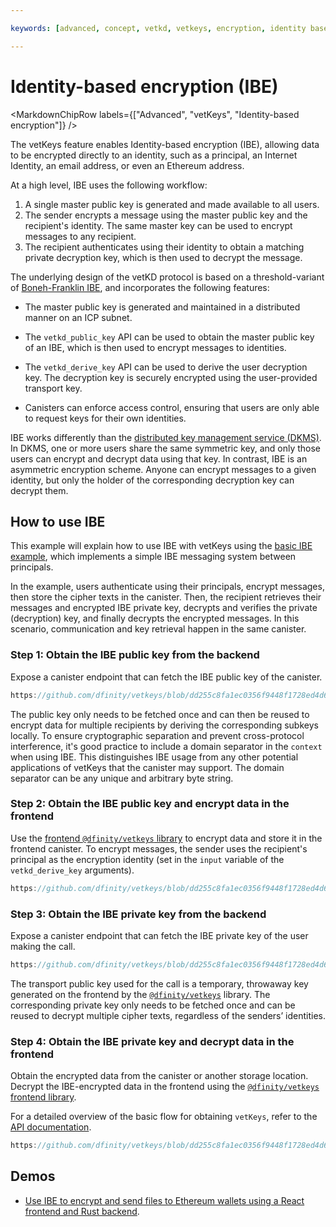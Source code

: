 ```yaml
---

keywords: [advanced, concept, vetkd, vetkeys, encryption, identity based encryption, threshold decryption, encrypted threshold key derivation]

---
```



# Identity-based encryption (IBE)

<MarkdownChipRow labels={["Advanced", "vetKeys", "Identity-based encryption"]} />

The vetKeys feature enables Identity-based encryption (IBE), allowing data to be encrypted directly to an identity, such as a principal, an Internet Identity, an email address, or even an Ethereum address.

At a high level, IBE uses the following workflow:
1. A single master public key is generated and made available to all users. 
2. The sender encrypts a message using the master public key and the recipient's identity. The same master key can be used to encrypt messages to any recipient. 
3. The recipient authenticates using their identity to obtain a matching private decryption key, which is then used to decrypt the message.

The underlying design of the vetKD protocol is based on a threshold-variant of [Boneh-Franklin IBE](https://eprint.iacr.org/2001/090), and incorporates the following features:

- The master public key is generated and maintained in a distributed manner on an ICP subnet.

- The `vetkd_public_key` API can be used to obtain the master public key of an IBE, which is then used to encrypt messages to identities.

- The `vetkd_derive_key` API can be used to derive the user decryption key. The decryption key is securely encrypted using the user-provided transport key.

- Canisters can enforce access control, ensuring that users are only able to request keys for their own identities.

IBE works differently than the [distributed key management service (DKMS)](/docs/building-apps/network-features/vetkeys/dkms). In DKMS, one or more users share the same symmetric key, and only those users can encrypt and decrypt data using that key. In contrast, IBE is an asymmetric encryption scheme. Anyone can encrypt messages to a given identity, but only the holder of the corresponding decryption key can decrypt them.

## How to use IBE

This example will explain how to use IBE with vetKeys using the [basic IBE example](https://github.com/dfinity/vetkeys/tree/dd255c8fa1ec0356f9448f1728ed4d6a5b736308/examples/basic_ibe), which implements a simple IBE messaging system between principals.

In the example, users authenticate using their principals, encrypt messages, then store the cipher texts in the canister. Then, the recipient retrieves their messages and encrypted IBE private key, decrypts and verifies the private (decryption) key, and finally decrypts the encrypted messages. In this scenario, communication and key retrieval happen in the same canister.

### Step 1: Obtain the IBE public key from the backend

Expose a canister endpoint that can fetch the IBE public key of the canister.

<AdornedTabs groupId="languages">

<TabItem value="rs" label="Rust" default>

```rust reference
https://github.com/dfinity/vetkeys/blob/dd255c8fa1ec0356f9448f1728ed4d6a5b736308/examples/basic_ibe/backend/src/lib.rs#L70-L83
```

</TabItem>
</AdornedTabs>

The public key only needs to be fetched once and can then be reused to encrypt data for multiple recipients by deriving the corresponding subkeys locally. To ensure cryptographic separation and prevent cross-protocol interference, it's good practice to include a domain separator in the `context` when using IBE. This distinguishes IBE usage from any other potential applications of vetKeys that the canister may support. The domain separator can be any unique and arbitrary byte string.

### Step 2: Obtain the IBE public key and encrypt data in the frontend
Use the [frontend `@dfinity/vetkeys` library](https://dfinity.github.io/vetkeys/classes/_dfinity_vetkeys.IbeCiphertext.html#encrypt) to encrypt data and store it in the frontend canister.
To encrypt messages, the sender uses the recipient's principal as the encryption identity (set in the `input` variable of the `vetkd_derive_key` arguments).

<AdornedTabs groupId="languages">

<TabItem value="ts" label="TypeScript" default>

```ts reference
https://github.com/dfinity/vetkeys/blob/dd255c8fa1ec0356f9448f1728ed4d6a5b736308/examples/basic_ibe/frontend/src/main.ts#L49-L69
```

</TabItem>
</AdornedTabs>

### Step 3: Obtain the IBE private key from the backend

Expose a canister endpoint that can fetch the IBE private key of the user making the call.

<AdornedTabs groupId="languages">

<TabItem value="rs" label="Rust" default>

```rust reference
https://github.com/dfinity/vetkeys/blob/dd255c8fa1ec0356f9448f1728ed4d6a5b736308/examples/basic_ibe/backend/src/lib.rs#L85-L101
```

</TabItem>
</AdornedTabs>

The transport public key used for the call is a temporary, throwaway key generated on the frontend by the [`@dfinity/vetkeys`](https://dfinity.github.io/vetkeys/classes/_dfinity_vetkeys.TransportSecretKey.html#random) library. The corresponding private key only needs to be fetched once and can be reused to decrypt multiple cipher texts, regardless of the senders’ identities.

### Step 4: Obtain the IBE private key and decrypt data in the frontend
Obtain the encrypted data from the canister or another storage location. Decrypt the IBE-encrypted data in the frontend using the [`@dfinity/vetkeys` frontend library](https://dfinity.github.io/vetkeys/classes/_dfinity_vetkeys.IbeCiphertext.html#decrypt).

For a detailed overview of the basic flow for obtaining `vetKeys`, refer to the [API documentation](/docs/building-apps/network-features/vetkeys/api).


<AdornedTabs groupId="languages">

<TabItem value="ts" label="TypeScript" default>

```ts reference
https://github.com/dfinity/vetkeys/blob/dd255c8fa1ec0356f9448f1728ed4d6a5b736308/examples/basic_ibe/frontend/src/main.ts#L71-L97
```

</TabItem>
</AdornedTabs>

## Demos

- [Use IBE to encrypt and send files to Ethereum wallets using a React frontend and Rust backend](https://github.com/kristoferlund/send_file_to_eth_demo).